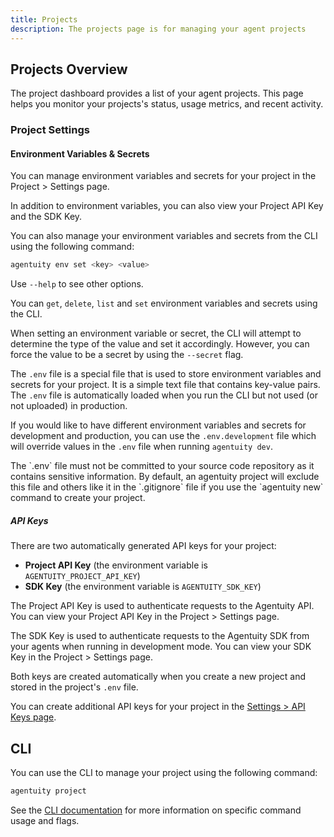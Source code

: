 ```yaml
---
title: Projects
description: The projects page is for managing your agent projects
---
```


## Projects Overview

The project dashboard provides a list of your agent projects. This page helps you monitor your projects's status, usage metrics, and recent activity.

<ThemeImage baseName="projects" alt="Project Dashboard"  />


### Project Settings

#### Environment Variables & Secrets

You can manage environment variables and secrets for your project in the Project > Settings page.

<ThemeImage baseName="project-env" alt="Project Environment Variables"  />

In addition to environment variables, you can also view your Project API Key and the SDK Key.


You can also manage your environment variables and secrets from the CLI using the following command:

```bash
agentuity env set <key> <value>
```

Use `--help` to see other options.

You can `get`, `delete`, `list` and `set` environment variables and secrets using the CLI.

When setting an environment variable or secret, the CLI will attempt to determine the type of the value and set it accordingly. However, you can force the value to be a secret by using the `--secret` flag.

The `.env` file is a special file that is used to store environment variables and secrets for your project. It is a simple text file that contains key-value pairs.  The `.env` file is automatically loaded when you run the CLI but not used (or not uploaded) in production.

If you would like to have different environment variables and secrets for development and production, you can use the `.env.development` file which will override values in the `.env` file when running `agentuity dev`.

<Callout type="warn">
  The `.env` file must not be committed to your source code repository as it contains sensitive information. By default, an agentuity project will exclude this file and others like it in the `.gitignore` file if you use the `agentuity new` command to create your project.
</Callout>

##### API Keys

There are two automatically generated API keys for your project:

- **Project API Key** (the environment variable is `AGENTUITY_PROJECT_API_KEY`)
- **SDK Key** (the environment variable is `AGENTUITY_SDK_KEY`)

The Project API Key is used to authenticate requests to the Agentuity API. You can view your Project API Key in the Project > Settings page.

The SDK Key is used to authenticate requests to the Agentuity SDK from your agents when running in development mode. You can view your SDK Key in the Project > Settings page.

Both keys are created automatically when you create a new project and stored in the project's `.env` file.

You can create additional API keys for your project in the [Settings > API Keys page](./api-keys).

## CLI

You can use the CLI to manage your project using the following command:

```bash
agentuity project
```

See the [CLI documentation](/CLI/project) for more information on specific command usage and flags.